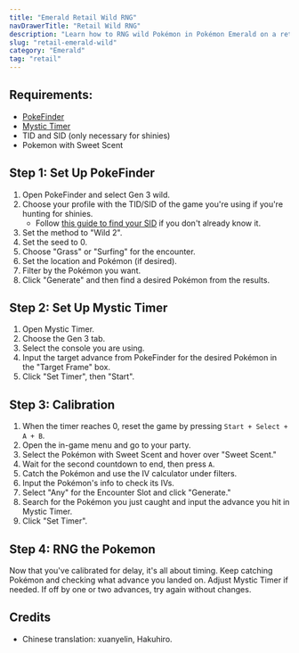 ```yaml
---
title: "Emerald Retail Wild RNG"
navDrawerTitle: "Retail Wild RNG"
description: "Learn how to RNG wild Pokémon in Pokémon Emerald on a retail console for perfect IVs, natures, and shinies."
slug: "retail-emerald-wild"
category: "Emerald"
tag: "retail"
---
```


## Requirements:

- [PokeFinder](/pokefinder)
- [Mystic Timer](/mystic-timer)
- TID and SID (only necessary for shinies)
- Pokemon with Sweet Scent

## Step 1: Set Up PokeFinder

1. Open PokeFinder and select Gen 3 wild.
2. Choose your profile with the TID/SID of the game you're using if you're hunting for shinies.
   - Follow [this guide to find your SID](/gen3-sid) if you don't already know it.
3. Set the method to "Wild 2".
4. Set the seed to 0.
5. Choose "Grass" or "Surfing" for the encounter.
6. Set the location and Pokémon (if desired).
7. Filter by the Pokémon you want.
8. Click "Generate" and then find a desired Pokémon from the results.

## Step 2: Set Up Mystic Timer

1. Open Mystic Timer.
2. Choose the Gen 3 tab.
3. Select the console you are using.
4. Input the target advance from PokeFinder for the desired Pokémon in the "Target Frame" box.
5. Click "Set Timer", then "Start".

## Step 3: Calibration

1. When the timer reaches 0, reset the game by pressing `Start + Select + A + B`.
2. Open the in-game menu and go to your party.
3. Select the Pokémon with Sweet Scent and hover over "Sweet Scent."
4. Wait for the second countdown to end, then press `A`.
5. Catch the Pokémon and use the IV calculator under filters.
6. Input the Pokémon's info to check its IVs.
7. Select "Any" for the Encounter Slot and click "Generate."
8. Search for the Pokémon you just caught and input the advance you hit in Mystic Timer.
9. Click "Set Timer".

## Step 4: RNG the Pokemon

Now that you've calibrated for delay, it's all about timing.
Keep catching Pokémon and checking what advance you landed on.
Adjust Mystic Timer if needed.
If off by one or two advances, try again without changes.

## Credits

- Chinese translation: xuanyelin, Hakuhiro.
